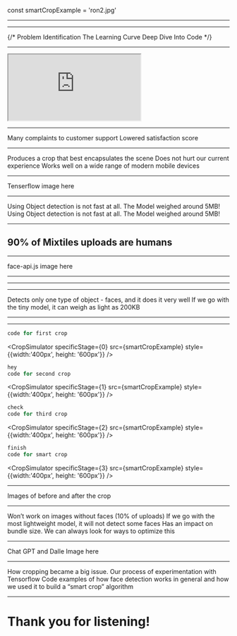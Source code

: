 

const smartCropExample = 'ron2.jpg'

<MLModalLoader/>
<IntroSlide showDetections={false} />

---

<IntroSlide showDetections={true} />

---

<SlideLayout title='Agenda' direction='column'>
  <AnimatedIconsSlide icons={[rocket,seo]} />
  
  {/* <AnimatedBulletList>
    <span>Problem Identification</span>
    <span>The Learning Curve </span>
    <span> Deep Dive Into Code </span>
  </AnimatedBulletList> */}

</SlideLayout>

---

<SlideLayout title='The Crop Problem'>
  <iframe style={{ width: '85vw', height: '75vh'}} src="https://www.mixtiles.com/photos" title="Mixtiles Tile Picker"></iframe>
</SlideLayout>

---

<SlideLayout title='Users ended up getting tiles that were not cropped appropriately at all.' direction='column'>
  <AnimatedBulletList>
    <span>Many complaints to customer support </span>
    <span>Lowered satisfaction score </span>
  </AnimatedBulletList>
</SlideLayout>

---

<SlideLayout title='Smart Crop' direction='column'>
  <AnimatedBulletList>
    <span>Produces a crop that best encapsulates the scene </span>
    <span>Does not hurt our current experience </span>
    <span> Works well on a wide range of modern mobile devices </span>
  </AnimatedBulletList>
</SlideLayout>

---

<SlideLayout title='Tensorflow'>
Tenserflow image here
</SlideLayout>

---

<SlideLayout title='Tensorflow Summary' direction='column'>
   <AnimatedBulletList>
    <span>  Using Object detection is not fast at all. </span>
    <span>The Model weighed around 5MB! </span>
    <span>  Using Object detection is not fast at all. </span>
    <span>The Model weighed around 5MB! </span>
      </AnimatedBulletList>
</SlideLayout>

---

## 90% of Mixtiles uploads are humans

---

<SlideLayout title='face-api.js'>
face-api.js image here
</SlideLayout>

---

<FaceDetectionSlide />

---

<SlideLayout title='Fade Detection Code examples'>

</SlideLayout>

---

<SlideLayout title='face-api.js Summary' direction='column'>
   <AnimatedBulletList>
    <span>Detects only one type of object - faces, and it does it very well</span>
    <span>If we go with the tiny model, it can weigh as light as 200KB </span>
      </AnimatedBulletList>
</SlideLayout>

---

<SimulatorSlide />

---

<CodeSurferColumns>

<Step>

```js
code for first crop
```

<CropSimulator specificStage={0} src={smartCropExample} style={{width:'400px', height: '600px'}} />

</Step>

<Step>

```js 2
hey
code for second crop
```

<CropSimulator specificStage={1} src={smartCropExample} style={{width:'400px', height: '600px'}} />

</Step>

<Step>

```js 2
check
code for third crop
```

<CropSimulator specificStage={2} src={smartCropExample} style={{width:'400px', height: '600px'}} />

</Step>

<Step>

```js 2
finish
code for smart crop
```

<CropSimulator specificStage={3}  src={smartCropExample} style={{width:'400px', height: '600px'}} />

</Step>

</CodeSurferColumns>

---

<SlideLayout title='Good Crop /  Bad Crop'>
 Images of before and after the crop
</SlideLayout>

---

<SlideLayout title='Room for improvements' direction='column'>
  <AnimatedBulletList>
    <span>Won’t work on images without faces (10% of uploads) </span>
    <span>If we go with the most lightweight model, it will not detect some faces </span>
    <span>Has an impact on bundle size. We can always look for ways to optimize this </span>
  </AnimatedBulletList>
</SlideLayout>

---

<SlideLayout title='A glimpse Into The Future'>
Chat GPT and Dalle Image here
</SlideLayout>

---

<SlideLayout title='Summary' direction='column'>
   <AnimatedBulletList>
    <span>How cropping became a big issue. </span>
    <span>Our process of experimentation with Tensorflow </span>
    <span>Code examples of how face detection works in general and how we used it to build a “smart crop” algorithm </span>
   </AnimatedBulletList>
</SlideLayout>

---

# Thank you for listening!
